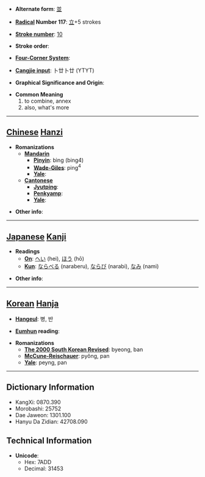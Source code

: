 * '''Alternate form''': [[並]]

* '''[[Wiktionary:Chinese radical index| Radical]] Number 117''': [[Wiktionary:Chinese radical index 立|立]]+5 strokes

* '''[[Wiktionary:Chinese total strokes index|Stroke number]]''': [[Wiktionary:Chinese total strokes index 10|10]]

* '''Stroke order''': 

* '''[[Wiktionary:Chinese four corner index|Four-Corner System]]''': 

* '''[[Wiktionary:Chinese Cangjie index|Cangjie input]]''': 卜廿卜廿 (YTYT)

* '''Graphical Significance and Origin''': 

* '''Common Meaning'''
*#to combine, annex
*# also, what's more


----

== [[Chinese]] [[Hanzi]] ==

* '''Romanizations'''
** '''[[Mandarin]]'''
*** '''[[Pinyin]]''': bìng (bing4)
*** '''[[Wade-Giles]]''': ping<sup>4</sup>
*** '''[[Yale]]''': 
** '''[[Cantonese]]'''
*** '''[[Jyutping]]''':
*** '''[[Penkyamp]]''': 
*** '''[[Yale]]''': 

* '''Other info''': 

----

== [[Japanese]] [[Kanji]] ==

* '''Readings'''
** '''[[On]]''': [[へい]] (hei), [[ほう]] (hō)
** '''[[Kun]]''': [[ならべる]] (naraberu), [[ならび]] (narabi), [[なみ]] (nami)

* '''Other info''':  

----

== [[Korean]] [[Hanja]] ==

* '''[[Hangeul]]''': 병, 반

* '''[[Eumhun]] reading''': 

* '''Romanizations'''
** '''[[The 2000 South Korean Revised Romanization|The 2000 South Korean Revised]]''': byeong, ban
** '''[[McCune-Reischauer]]''': pyŏng, pan
** '''[[Yale]]''': peyng, pan

----

== Dictionary Information ==

* KangXi: 0870.390
* Morobashi: 25752
* Dae Jaweon: 1301.100
* Hanyu Da Zidian: 42708.090

== Technical Information ==

* '''Unicode''':
** Hex: 7ADD
** Decimal: 31453
